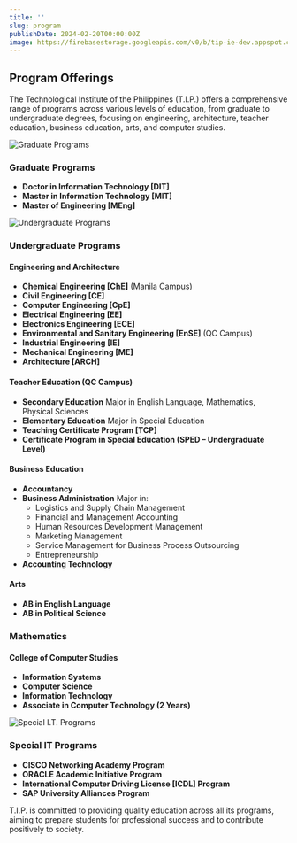 ```yaml
---
title: ''
slug: program
publishDate: 2024-02-20T00:00:00Z
image: https://firebasestorage.googleapis.com/v0/b/tip-ie-dev.appspot.com/o/example.jpg?alt=media&token=1d399e6a-2bb7-4819-94c6-2694653d31ed
---
```


<h2 class="text-center text-accent">Program Offerings</h2>

The Technological Institute of the Philippines (T.I.P.) offers a comprehensive range of programs across various levels of education, from graduate to undergraduate degrees, focusing on engineering, architecture, teacher education, business education, arts, and computer studies.

<img src="https://singlecolorimage.com/get/ffff00/400x100" alt="Graduate Programs" class="mx-auto w-full" />

<h3 class="text-center text-secondary">Graduate Programs</h3>

- **Doctor in Information Technology [DIT]**
- **Master in Information Technology [MIT]**
- **Master of Engineering [MEng]**

<img src="https://singlecolorimage.com/get/ffff00/400x100" alt="Undergraduate Programs" class="mx-auto w-full" />

<h3 class="text-center text-secondary">Undergraduate Programs</h3>

<h4 class="text-left text-accent">Engineering and Architecture</h4>

- **Chemical Engineering [ChE]** (Manila Campus)
- **Civil Engineering [CE]**
- **Computer Engineering [CpE]**
- **Electrical Engineering [EE]**
- **Electronics Engineering [ECE]**
- **Environmental and Sanitary Engineering [EnSE]** (QC Campus)
- **Industrial Engineering [IE]**
- **Mechanical Engineering [ME]**
- **Architecture [ARCH]**

<h4 class="text-left text-accent">Teacher Education (QC Campus)</h4>

- **Secondary Education** Major in English Language, Mathematics, Physical Sciences
- **Elementary Education** Major in Special Education
- **Teaching Certificate Program [TCP]**
- **Certificate Program in Special Education (SPED – Undergraduate Level)**

<h4 class="text-left text-accent">Business Education</h4>

- **Accountancy**
- **Business Administration** Major in:
  - Logistics and Supply Chain Management
  - Financial and Management Accounting
  - Human Resources Development Management
  - Marketing Management
  - Service Management for Business Process Outsourcing
  - Entrepreneurship
- **Accounting Technology**


<h4 class="text-left text-accent">Arts</h4>

- **AB in English Language**
- **AB in Political Science**

<h3 class="text-center text-secondary">Mathematics</h3>

<h4 class="text-left text-accent">College of Computer Studies</h4>

- **Information Systems**
- **Computer Science**
- **Information Technology**
- **Associate in Computer Technology (2 Years)**

<img src="https://singlecolorimage.com/get/ffff00/400x100" alt="Special I.T. Programs" class="mx-auto w-full" />

<h3 class="text-center text-secondary">Special IT Programs</h3>

- **CISCO Networking Academy Program**
- **ORACLE Academic Initiative Program**
- **International Computer Driving License [ICDL] Program**
- **SAP University Alliances Program**

T.I.P. is committed to providing quality education across all its programs, aiming to prepare students for professional success and to contribute positively to society.
